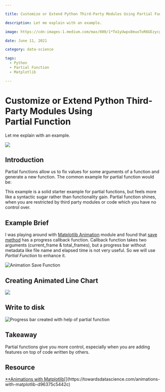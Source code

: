 ```yaml
---

title: Customize or Extend Python Third-Party Modules Using Partial Function 

description: Let me explain with an example.

image: https://cdn-images-1.medium.com/max/800/1*To1yUwpx8muoToR6GEzycg.png

date: June 11, 2021

category: data-science

tags:
  - Python
  - Partial Function
  - Matplotlib

---
```




# Customize or Extend Python Third-Party Modules Using Partial Function 

 Let me explain with an example. 

![](https://cdn-images-1.medium.com/max/800/1*To1yUwpx8muoToR6GEzycg.png)

## Introduction 

Partial functions allow us to fix values for some arguments of a
function and generate a new function. The common example for partial
function would be:

<script src="https://gist.github.com/6aravind/69278ae3c5d6861c33013c4cc207892e#file-example-py"> </script>

This example is a solid starter example for partial functions, but feels
more like a syntactic sugar rather than functionality gain. Partial
function shines, when you are restricted by third party modules or code
which you have no control over.

## Example Brief 

I was playing around with [Matplotlib
Animation](https://matplotlib.org/stable/api/animation_api.html) module and found that [save
method](https://matplotlib.org/stable/_modules/matplotlib/animation.html#Animation.save) has a progress callback function. Callback function
takes two arguments (current\_frame & total\_frames), but a progress bar
without metadata like file name and elapsed time is not very useful. So
we will use *Partial Function* to enhance it.

![Animation
Save Function](https://cdn-images-1.medium.com/max/800/1*rKs4tpt3YP2T5aKTaw-ocA.png)

## Creating Animated Line Chart

<script src="https://gist.github.com/6aravind/69278ae3c5d6861c33013c4cc207892e#file-creating_animated_line_chart-py"></script>

![](https://cdn-images-1.medium.com/max/800/1*7nL0S3CfDBNDT3ZSmk4J5A.gif)

## Write to disk

<script src="https://gist.github.com/6aravind/69278ae3c5d6861c33013c4cc207892e#file-write_to_disk-py"></script>

![Progress bar created with help of
partial function](https://cdn-images-1.medium.com/max/800/1*xFXBoAtDIFKVHznr7NndoA.gif)
 

## Takeaway 

Partial functions give you more control, especially when you are adding
features on top of code written by others.

## Resource 


[**Animations with Matplotlib](https://towardsdatascience.com/animations-with-matplotlib-d96375c5442c "https://towardsdatascience.com/animations-with-matplotlib-d96375c5442c")[](https://towardsdatascience.com/animations-with-matplotlib-d96375c5442c)

